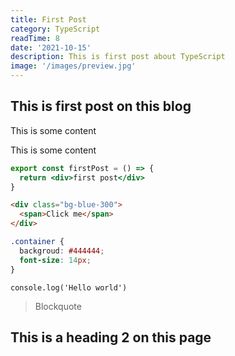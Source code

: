 ```yaml
---
title: First Post
category: TypeScript
readTime: 8
date: '2021-10-15'
description: This is first post about TypeScript
image: '/images/preview.jpg'
---
```


## This is first post on this blog

This is some content

This is some content

```jsx
export const firstPost = () => {
  return <div>first post</div>
}
```

```html
<div class="bg-blue-300">
  <span>Click me</span>
</div>
```

```css
.container {
  backgroud: #444444;
  font-size: 14px;
}
```

`console.log('Hello world')`

> Blockquote

## This is a heading 2 on this page

